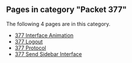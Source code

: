 <!-- DO NOT EDIT BELOW THIS LINE, OR CHANGE THIS COMMENT, CODE AUTOMATICALLY GENERATED BY category.sh -->
== '''Pages in category "Packet 377"''' ==
The following 4 pages are in this category.
* [[377 Interface Animation]]
* [[377 Logout]]
* [[377 Protocol]]
* [[377 Send Sidebar Interface]]
